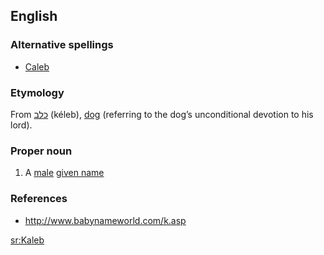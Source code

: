 ==English==

===Alternative spellings===
*[[Caleb]]

===Etymology===
From {{He.}} [[כלב]] (kéleb), [[dog]] (referring to the dog’s unconditional devotion to his lord).

===Proper noun===
{{en-proper noun}}

# A [[male]] [[given name]]

===References===
*http://www.babynameworld.com/k.asp

[[sr:Kaleb]]